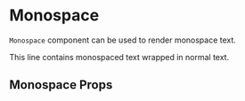 

<Meta title="Components/Typography/Monospace" component={Monospace} />

# Monospace

`Monospace` component can be used to render monospace text.

<Canvas>
    <Story name="Default">
        This line contains <Monospace>monospaced text</Monospace> wrapped in normal text.
    </Story>
</Canvas>

## Monospace Props

<ArgsTable of={Monospace} />
